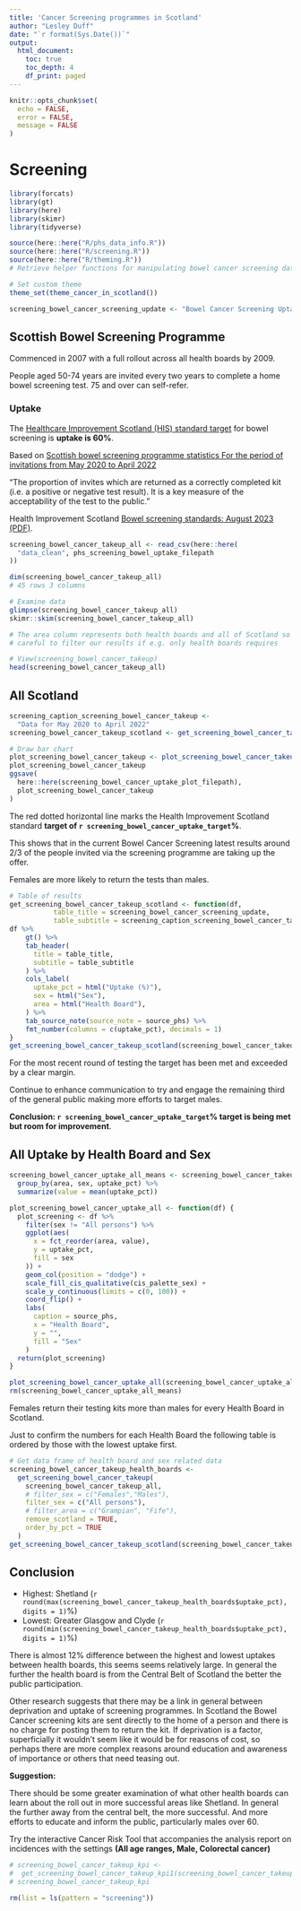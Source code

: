 ```yaml
---
title: 'Cancer Screening programmes in Scotland'
author: "Lesley Duff"
date: "`r format(Sys.Date())`"
output:
  html_document:
    toc: true
    toc_depth: 4
    df_print: paged
---
```

```r
knitr::opts_chunk$set(
  echo = FALSE,
  error = FALSE,
  message = FALSE
)
```
# Screening

```r
library(forcats)
library(gt)
library(here)
library(skimr)
library(tidyverse)
```

```r
source(here::here("R/phs_data_info.R"))
source(here::here("R/screening.R"))
source(here::here("R/theming.R"))
# Retrieve helper functions for manipulating bowel cancer screening data
```
```r
# Set custom theme
theme_set(theme_cancer_in_scotland())
```
```r
screening_bowel_cancer_screening_update <- "Bowel Cancer Screening Uptake"
```

## Scottish Bowel Screening Programme

Commenced in 2007 with a full rollout across all health boards by 2009.

People aged 50-74 years are invited every two years to complete a home bowel 
screening test. 75 and over can self-refer. 

### Uptake

The [Healthcare Improvement Scotland
(HIS) standard target](https://www.healthcareimprovementscotland.org/our_work/standards_and_guidelines/stnds/bowel_screening_standards.aspx) for bowel screening is **uptake is 60%**. 

Based on [Scottish bowel screening programme statistics For the period of invitations from May 2020 to April 2022](https://publichealthscotland.scot/publications/scottish-bowel-screening-programme-statistics/scottish-bowel-screening-programme-statistics-for-the-period-of-invitations-from-may-2020-to-april-2022/)

"The proportion of invites which are returned as a correctly
completed kit (i.e. a positive or negative test result). It is a key measure of the
acceptability of the test to the public."

Health Improvement Scotland [Bowel screening standards: August 2023 (PDF)](https://www.healthcareimprovementscotland.org/his/idoc.ashx?docid=49b039aa-f6cf-42aa-8fda-3d6bc165bd21&version=-1).

```r
screening_bowel_cancer_takeup_all <- read_csv(here::here(
  "data_clean", phs_screening_bowel_uptake_filepath
))
```

```r
dim(screening_bowel_cancer_takeup_all)
# 45 rows 3 columns

# Examine data
glimpse(screening_bowel_cancer_takeup_all)
skimr::skim(screening_bowel_cancer_takeup_all)

# The area column represents both health boards and all of Scotland so be
# careful to filter our results if e.g. only health boards requires
```

```r
# View(screening_bowel_cancer_takeup)
head(screening_bowel_cancer_takeup_all)
```

## All Scotland

```r
screening_caption_screening_bowel_cancer_takeup <- 
  "Data for May 2020 to April 2022"
screening_bowel_cancer_takeup_scotland <- get_screening_bowel_cancer_takeup_scotland(screening_bowel_cancer_takeup_all)
```

```r
# Draw bar chart
plot_screening_bowel_cancer_takeup <- plot_screening_bowel_cancer_takeup_scotland(screening_bowel_cancer_takeup_scotland)
plot_screening_bowel_cancer_takeup
ggsave(
  here::here(screening_bowel_cancer_uptake_plot_filepath),
  plot_screening_bowel_cancer_takeup
)
```
The 
red dotted horizontal line marks the Health Improvement Scotland standard **target 
of `r screening_bowel_cancer_uptake_target`%**.

This shows that in the current Bowel Cancer Screening latest results around 2/3 
of the people invited via the screening programme are taking up the offer. 

Females are more likely to return the tests than males.
```r
# Table of results
get_screening_bowel_cancer_takeup_scotland <- function(df,
           table_title = screening_bowel_cancer_screening_update,
           table_subtitle = screening_caption_screening_bowel_cancer_takeup) {
df %>%
    gt() %>%
    tab_header(
      title = table_title,
      subtitle = table_subtitle
    ) %>%
    cols_label(
      uptake_pct = html("Uptake (%)"),
      sex = html("Sex"),
      area = html("Health Board"),
    ) %>%
    tab_source_note(source_note = source_phs) %>%
    fmt_number(columns = c(uptake_pct), decimals = 1)
}
get_screening_bowel_cancer_takeup_scotland(screening_bowel_cancer_takeup_scotland)
```

For the most recent round of testing the target has been met and exceeded by a
clear margin.

Continue to enhance communication to try and engage the remaining third of the 
general public making more efforts to target males.

**Conclusion: `r screening_bowel_cancer_uptake_target`% target is being met but room for improvement**.

## All Uptake by Health Board and Sex

```r
screening_bowel_cancer_uptake_all_means <- screening_bowel_cancer_takeup_all %>%
  group_by(area, sex, uptake_pct) %>%
  summarize(value = mean(uptake_pct))

plot_screening_bowel_cancer_uptake_all <- function(df) {
  plot_screening <- df %>%
    filter(sex != "All persons") %>%
    ggplot(aes(
      x = fct_reorder(area, value),
      y = uptake_pct,
      fill = sex
    )) +
    geom_col(position = "dodge") +
    scale_fill_cis_qualitative(cis_palette_sex) +
    scale_y_continuous(limits = c(0, 100)) +
    coord_flip() +
    labs(
      caption = source_phs,
      x = "Health Board",
      y = "",
      fill = "Sex"
    )
  return(plot_screening)
}

plot_screening_bowel_cancer_uptake_all(screening_bowel_cancer_uptake_all_means)
rm(screening_bowel_cancer_uptake_all_means)
```

Females return their testing kits more than males for every Health Board in Scotland. 

Just to confirm the numbers for each Health Board the following table is 
ordered by those with the lowest uptake first.

```r
# Get data frame of health board and sex related data
screening_bowel_cancer_takeup_health_boards <-
  get_screening_bowel_cancer_takeup(
    screening_bowel_cancer_takeup_all,
    # filter_sex = c("Females","Males"),
    filter_sex = c("All persons"),
    # filter_area = c("Grampian", "Fife"),
    remove_scotland = TRUE,
    order_by_pct = TRUE
  )
get_screening_bowel_cancer_takeup_scotland(screening_bowel_cancer_takeup_health_boards)
```
## Conclusion

* Highest: Shetland (`r round(max(screening_bowel_cancer_takeup_health_boards$uptake_pct), digits = 1)`%) 
* Lowest: Greater Glasgow and Clyde (`r round(min(screening_bowel_cancer_takeup_health_boards$uptake_pct), digits = 1)`%) 

There is almost 12% difference between the highest and lowest uptakes between
health boards, this seems seems relatively large. In general the further the 
health board is from the Central Belt of Scotland the better the public 
participation.

Other research suggests that there may be a link in general between deprivation
and uptake of screening programmes. In Scotland the Bowel Cancer screening kits
are sent directly to the home of a person and there is no charge for posting 
them to return the kit. If deprivation is a factor, superficially it wouldn't 
seem like it would be for reasons of cost, so perhaps there are more complex 
reasons around education and awareness of importance or others that need 
teasing out.

**Suggestion:**

There should be some greater examination of what other health 
boards can learn about the roll out in more successful areas like Shetland.
In general the further away from the central belt, the more successful. 
And more efforts to educate and inform the public, particularly males over 60.

Try the interactive Cancer Risk Tool that 
accompanies the analysis report on incidences
with the settings **(All age ranges, Male, Colorectal cancer) **

```r
# screening_bowel_cancer_takeup_kpi <-
#  get_screening_bowel_cancer_takeup_kpi1(screening_bowel_cancer_takeup)
# screening_bowel_cancer_takeup_kpi
```

```r
rm(list = ls(pattern = "screening"))
```

